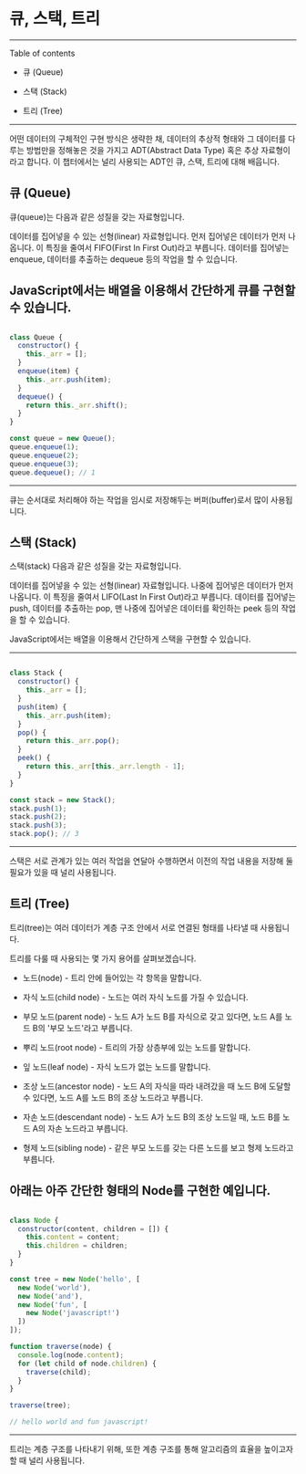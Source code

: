 
# 큐, 스택, 트리

---

Table of contents

- 큐 (Queue)

- 스택 (Stack)

- 트리 (Tree)

---

어떤 데이터의 구체적인 구현 방식은 생략한 채, 데이터의 추상적 형태와 그 데이터를 다루는 방법만을 정해놓은 것을 가지고 ADT(Abstract Data Type) 혹은 추상 자료형이라고 합니다. 이 챕터에서는 널리 사용되는 ADT인 큐, 스택, 트리에 대해 배웁니다.

## 큐 (Queue)

큐(queue)는 다음과 같은 성질을 갖는 자료형입니다.

데이터를 집어넣을 수 있는 선형(linear) 자료형입니다.
먼저 집어넣은 데이터가 먼저 나옵니다. 이 특징을 줄여서 FIFO(First In First Out)라고 부릅니다.
데이터를 집어넣는 enqueue, 데이터를 추출하는 dequeue 등의 작업을 할 수 있습니다.

JavaScript에서는 배열을 이용해서 간단하게 큐를 구현할 수 있습니다.
---
```js

class Queue {
  constructor() {
    this._arr = [];
  }
  enqueue(item) {
    this._arr.push(item);
  }
  dequeue() {
    return this._arr.shift();
  }
}

const queue = new Queue();
queue.enqueue(1);
queue.enqueue(2);
queue.enqueue(3);
queue.dequeue(); // 1

````
---

큐는 순서대로 처리해야 하는 작업을 임시로 저장해두는 버퍼(buffer)로서 많이 사용됩니다.

## 스택 (Stack)

스택(stack) 다음과 같은 성질을 갖는 자료형입니다.

데이터를 집어넣을 수 있는 선형(linear) 자료형입니다.
나중에 집어넣은 데이터가 먼저 나옵니다. 이 특징을 줄여서 LIFO(Last In First Out)라고 부릅니다.
데이터를 집어넣는 push, 데이터를 추출하는 pop, 맨 나중에 집어넣은 데이터를 확인하는 peek 등의 작업을 할 수 있습니다.

JavaScript에서는 배열을 이용해서 간단하게 스택을 구현할 수 있습니다.

---
```js

class Stack {
  constructor() {
    this._arr = [];
  }
  push(item) {
    this._arr.push(item);
  }
  pop() {
    return this._arr.pop();
  }
  peek() {
    return this._arr[this._arr.length - 1];
  }
}

const stack = new Stack();
stack.push(1);
stack.push(2);
stack.push(3);
stack.pop(); // 3

```
---

스택은 서로 관계가 있는 여러 작업을 연달아 수행하면서 이전의 작업 내용을 저장해 둘 필요가 있을 때 널리 사용됩니다.

## 트리 (Tree)

트리(tree)는 여러 데이터가 계층 구조 안에서 서로 연결된 형태를 나타낼 때 사용됩니다.


트리를 다룰 때 사용되는 몇 가지 용어를 살펴보겠습니다.

- 노드(node) - 트리 안에 들어있는 각 항목을 말합니다.

- 자식 노드(child node) - 노드는 여러 자식 노드를 가질 수 있습니다.

- 부모 노드(parent node) - 노드 A가 노드 B를 자식으로 갖고 있다면, 노드 A를 노드 B의 '부모 노드'라고 부릅니다.

- 뿌리 노드(root node) - 트리의 가장 상층부에 있는 노드를 말합니다.

- 잎 노드(leaf node) - 자식 노드가 없는 노드를 말합니다.

- 조상 노드(ancestor node) - 노드 A의 자식을 따라 내려갔을 때 노드 B에 도달할 수 있다면, 노드 A를 노드 B의 조상 노드라고 부릅니다.

- 자손 노드(descendant node) - 노드 A가 노드 B의 조상 노드일 때, 노드 B를 노드 A의 자손 노드라고 부릅니다.

- 형제 노드(sibling node) - 같은 부모 노드를 갖는 다른 노드를 보고 형제 노드라고 부릅니다.

아래는 아주 간단한 형태의 Node를 구현한 예입니다.
---
```js

class Node {
  constructor(content, children = []) {
    this.content = content;
    this.children = children;
  }
}

const tree = new Node('hello', [
  new Node('world'),
  new Node('and'),
  new Node('fun', [
    new Node('javascript!')
  ])
]);

function traverse(node) {
  console.log(node.content);
  for (let child of node.children) {
    traverse(child);
  }
}

traverse(tree);

// hello world and fun javascript!

```
---
트리는 계층 구조를 나타내기 위해, 또한 계층 구조를 통해 알고리즘의 효율을 높이고자 할 때 널리 사용됩니다.